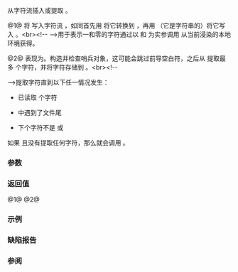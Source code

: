 {{title|1=operator&lt;&lt;,&gt;&gt;&lt;small&gt;(std::bitset)&lt;/small&gt;}}
{{cpp/utility/bitset/navbar}}
{{dcl begin}}
{{dcl header|bitset}}
{{dcl|num=1|1=
template&lt; class CharT, class Traits, std::size_t N &gt;
std::basic_ostream&lt;CharT, Traits&gt;&amp;
    operator&lt;&lt;( std::basic_ostream&lt;CharT, Traits&gt;&amp; os, const std::bitset&lt;N&gt;&amp; x );
}}
{{dcl|num=2|1=
template&lt; class CharT, class Traits, std::size_t N &gt;
std::basic_istream&lt;CharT, Traits&gt;&amp;
    operator&gt;&gt;( std::basic_istream&lt;CharT, Traits&gt;&amp; is, std::bitset&lt;N&gt;&amp; x );
}}
{{dcl end}}

从字符流插入或提取 {{tt|bitset}}。

@1@ 将 {{tt|bitset}} {{c|x}} 写入字符流 {{c|os}}，如同首先用 {{lc|to_string()}} 将它转换到 {{c/core|std::basic_string&lt;CharT, Traits&gt;}}，再用 {{ltt|cpp/string/basic_string/operator ltltgtgt|operator&lt;&lt;}}（它是字符串的{{named req|FormattedOutputFunction}}）将它写入 {{c|os}}。&lt;br&gt;&lt;!--
--&gt;用于表示一和零的字符通过以 {{c|'1'}} 和 {{c|'0'}} 为实参调用 {{c|std::use_facet&lt;std::ctype&lt;CharT&gt;(os.getloc()).widen()}} 从当前浸染的本地环境获得。

@2@ 表现为{{named req|FormattedInputFunction}}。构造并检查哨兵对象，这可能会跳过前导空白符，之后从 {{c|is}} 提取最多 {{c|N}} 个字符，并将字符存储到 {{tt|bitset}} {{c|x}}。&lt;br&gt;&lt;!--

--&gt;提取字符直到以下任一情况发生：
* 已读取 {{c|N}} 个字符
* {{c|is}} 中遇到了文件尾
* 下个字符不是 {{c|is.widen('0')}} 或 {{c|is.widen('1')}}
如果 {{c|N &gt; 0}} 且没有提取任何字符，那么就会调用 {{c|is.setstate(ios_base::failbit)}}。

===参数===
{{par begin}}
{{par|os|要写入的字符流}}
{{par|is|要读取的字符流}}
{{par|x|要读取或写入的 {{tt|bitset}}}}
{{par end}}

===返回值===
@1@ {{c|os}}
@2@ {{c|is}}

===示例===
{{example
|code=
#include &lt;bitset&gt;
#include &lt;iostream&gt;
#include &lt;sstream&gt;

int main()
{
    std::string bit_string = "001101";
    std::istringstream bit_stream(bit_string);
    
    std::bitset&lt;3&gt; b1;
    bit_stream &gt;&gt; b1; // 读取 "001"，流仍保有 "101"
    std::cout &lt;&lt; b1 &lt;&lt; '\n';
    
    std::bitset&lt;8&gt; b2;
    bit_stream &gt;&gt; b2; // 读取 "101"，产出 8 位集为 "00000101"
    std::cout &lt;&lt; b2 &lt;&lt; '\n';
}
|output=
001
00000101
}}

===缺陷报告===
{{dr list begin}}
{{dr list item|wg=lwg|dr=303|std=C++98|before=从 {{c|is}} 提取到的是单字节字符，但 {{tt|CharT}} 不一定是单字节的|after=提取 {{tt|CharT}}，并与加宽的 {{c|'0'}} 和 {{c|'1'}} 进行比较}}
{{dr list item|wg=lwg|dr=396|std=C++98|before=通过 {{c/core|operator&lt;&lt;}} 写入的内容与本地环境无关|after=写入加宽的 {{c|'0'}} 和 {{c|'1'}}}}
{{dr list item|wg=lwg|dr=3199|std=C++98|before=提取 {{tt|std::bitset&lt;0&gt;}} 时始终会设置 {{tt|failbit}}|after=此时不会设置 {{tt|failbit}}}}
{{dr list end}}

===参阅===
{{dsc begin}}
{{dsc inc|cpp/utility/bitset/dsc operator_ltltgtgt}}
{{dsc end}}

{{langlinks|de|en|es|fr|it|ja|pt|ru}}